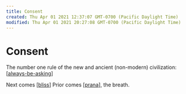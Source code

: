 ```yaml
---
title: Consent
created: Thu Apr 01 2021 12:37:07 GMT-0700 (Pacific Daylight Time)
modified: Thu Apr 01 2021 20:27:08 GMT-0700 (Pacific Daylight Time)
---
```


# Consent

The number one rule of the new and ancient (non-modern) civilization: [[always-be-asking]]

Next comes [[bliss]]
Prior comes [[prana]], the breath.

[//begin]: # "Autogenerated link references for markdown compatibility"
[always-be-asking]: always-be-asking "always be asking"
[bliss]: ../get-real/bliss "bliss"
[prana]: prana "prana"
[//end]: # "Autogenerated link references"